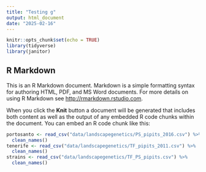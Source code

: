 ```yaml
---
title: "Testing g"
output: html_document
date: "2025-02-16"
---
```


```r
knitr::opts_chunk$set(echo = TRUE)
library(tidyverse)
library(janitor)
```

## R Markdown

This is an R Markdown document. Markdown is a simple formatting syntax for authoring HTML, PDF, and MS Word documents. For more details on using R Markdown see <http://rmarkdown.rstudio.com>.

When you click the **Knit** button a document will be generated that includes both content as well as the output of any embedded R code chunks within the document. You can embed an R code chunk like this:

```r
portosanto <- read_csv("data/landscapegenetics/PS_pipits_2016.csv") %>%
  clean_names()
tenerife <- read_csv("data/landscapegenetics/TF_pipits_2011.csv") %>% 
  clean_names()
strains <- read_csv("data/landscapegenetics/TF_PS_pipits.csv") %>% 
  clean_names()
```
```r

```







